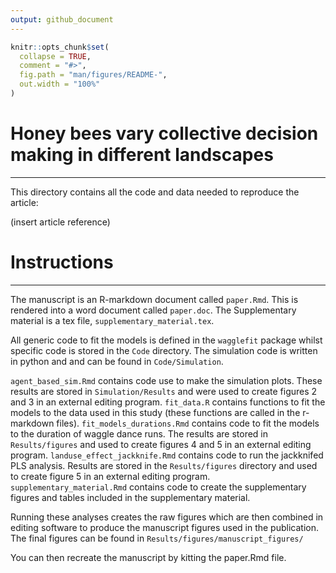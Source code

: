 ```yaml
---
output: github_document
---
```


```r
knitr::opts_chunk$set(
  collapse = TRUE,
  comment = "#>",
  fig.path = "man/figures/README-",
  out.width = "100%"
)
```

# Honey bees vary collective decision making in different landscapes

---

This directory contains all the code and data needed to reproduce the article:

(insert article reference)

# Instructions

---

The manuscript is an R-markdown document called `paper.Rmd`. This is rendered into a word document called `paper.doc`. The Supplementary material is a tex file, `supplementary_material.tex`.

All generic code to fit the models is defined in the `wagglefit` package whilst specific code is stored in the `Code` directory. The simulation code is written in python and and can be found in `Code/Simulation`.

`agent_based_sim.Rmd` contains code use to make the simulation plots. These results are stored in `Simulation/Results` and were used to create figures 2 and 3 in an external editing program.
`fit_data.R` contains functions to fit the models to the data used in this study (these functions are called in the r-markdown files).
`fit_models_durations.Rmd` contains code to fit the models to the duration of waggle dance runs. The results are stored in `Results/figures` and used to create figures 4 and 5 in an external editing program.
`landuse_effect_jackknife.Rmd` contains code to run the jackknifed PLS analysis. Results are stored in the `Results/figures` directory and used to create figure 5 in an external editing program.
`supplementary_material.Rmd` contains code to create the supplementary figures and tables included in the supplementary material.

Running these analyses creates the raw figures which are then combined in editing software to produce the manuscript figures used in the publication. The final figures can be found in `Results/figures/manuscript_figures/`

You can then recreate the manuscript by kitting the paper.Rmd file.
